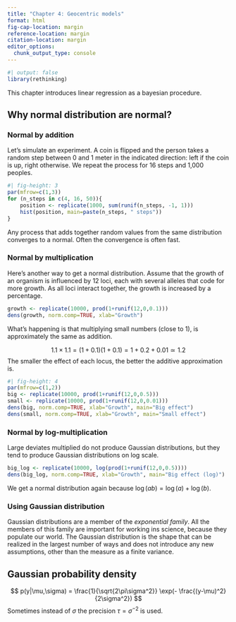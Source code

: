 ```yaml
---
title: "Chapter 4: Geocentric models"
format: html
fig-cap-location: margin
reference-location: margin
citation-location: margin
editor_options: 
  chunk_output_type: console
---
```


```r
#| output: false
library(rethinking)
```

This chapter introduces linear regression as a bayesian procedure.

## Why normal distribution are normal?

### Normal by addition 

Let's simulate an experiment. 
A coin is flipped and the person takes a random step 
between 0 and 1 meter in the indicated direction:
left if the coin is up, right otherwise.
We repeat the process for 16 steps and 1,000 peoples.

```r
#| fig-height: 3
par(mfrow=c(1,3))
for (n_steps in c(4, 16, 50)){
    position <- replicate(1000, sum(runif(n_steps, -1, 1)))
    hist(position, main=paste(n_steps, " steps"))
}
```

Any process that adds together random values from the same distribution 
converges to a normal.
Often the convergence is often fast.

### Normal by multiplication

Here's another way to get a normal distribution.
Assume that the growth of an organism is influenced by 12 loci,
each with several alleles that code for more growth.
As all loci interact together, the growth is increased by a percentage.

```r
growth <- replicate(10000, prod(1+runif(12,0,0.1)))
dens(growth, norm.comp=TRUE, xlab="Growth")
```

What's happening is that multiplying small numbers (close to 1), 
is approximately the same as addition.

$$ 1.1 \times 1.1 = (1+0.1)(1+0.1) = 1 + 0.2 + 0.01 \simeq 1.2 $$
The smaller the effect of each locus,
the better the additive approximation is.

```r
#| fig-height: 4
par(mfrow=c(1,2))
big <- replicate(10000, prod(1+runif(12,0,0.5)))
small <- replicate(10000, prod(1+runif(12,0,0.01)))
dens(big, norm.comp=TRUE, xlab="Growth", main="Big effect")
dens(small, norm.comp=TRUE, xlab="Growth", main="Small effect")
```

### Normal by log-multiplication

Large deviates multiplied do not produce Gaussian distributions, 
but they tend to produce Gaussian distributions on log scale.

```r
big_log <- replicate(10000, log(prod(1+runif(12,0,0.5))))
dens(big_log, norm.comp=TRUE, xlab="Growth", main="Big effect (log)")
```

We get a normal distribution again because $\log(ab) = \log(a) + \log(b)$.

### Using Gaussian distribution 

Gaussian distributions are a member of the *exponential family*. 
All the members of this family are important for working ins science, 
because they populate our world.
The Gaussian distribution is the shape that can be realized in the largest 
number of ways and does not introduce any new assumptions, 
other than the measure as a finite variance.

:::{.callout-note}
## Gaussian probability density

$$ p(y|\mu,\sigma) = \frac{1}{\sqrt{2\pi\sigma^2}} \exp(- \frac{(y-\mu)^2}{2\sigma^2}) $$
Sometimes instead of $\sigma$ the precision $\tau = \sigma^{-2}$ is used.
:::